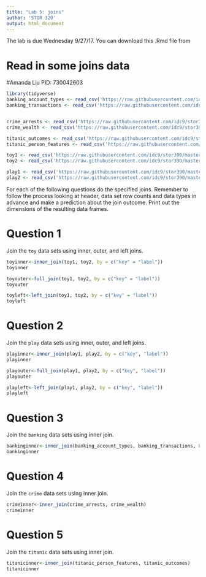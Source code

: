 ```yaml
---
title: "Lab 5: joins"
author: 'STOR 320'
output: html_document
---
```

The lab is due Wednesday 9/27/17. You can download this .Rmd file from 

# Read in some joins data

#Amanda Liu PID: 730042603

```r
library(tidyverse)
banking_account_types <- read_csv('https://raw.githubusercontent.com/idc9/stor390/master/data/joins/banking_account_types.csv')
banking_transactions <- read_csv('https://raw.githubusercontent.com/idc9/stor390/master/data/joins/banking_transactions.csv')


crime_arrests <- read_csv('https://raw.githubusercontent.com/idc9/stor390/master/data/joins/crime_arrests.csv')
crime_wealth <- read_csv('https://raw.githubusercontent.com/idc9/stor390/master/data/joins/crime_wealth.csv')

titanic_outcomes <- read_csv('https://raw.githubusercontent.com/idc9/stor390/master/data/joins/titanic_outcomes.csv')
titanic_person_features <- read_csv('https://raw.githubusercontent.com/idc9/stor390/master/data/joins/titanic_person_features.csv')

toy1 <- read_csv('https://raw.githubusercontent.com/idc9/stor390/master/data/joins/toy_one.csv')
toy2 <- read_csv('https://raw.githubusercontent.com/idc9/stor390/master/data/joins/toy_two.csv')

play1 <- read_csv('https://raw.githubusercontent.com/idc9/stor390/master/data/joins/play_one.csv')
play2 <- read_csv('https://raw.githubusercontent.com/idc9/stor390/master/data/joins/play_two.csv')
```

For each of the following questions do the specified joins. Remember to follow the process looking at header, data set row counts and data types in advance and make a prediction about the join outcome. Print out the dimensions of the resulting data frames.

# Question 1
Join the `toy` data sets using inner, outer, and left joins.  

```r
toyinner<-inner_join(toy1, toy2, by = c("key" = "label"))
toyinner
```

```r
toyouter<-full_join(toy1, toy2, by = c("key" = "label"))
toyouter
```

```r
toyleft<-left_join(toy1, toy2, by = c("key" = "label"))
toyleft
```

# Question 2
Join the `play` data sets using inner, outer, and left joins.


```r
playinner<-inner_join(play1, play2, by = c("key", "label"))
playinner
```

```r
playouter<-full_join(play1, play2, by = c("key", "label"))
playouter
```


```r
playleft<-left_join(play1, play2, by = c("key", "label"))
playleft
```

# Question 3
Join the `banking` data sets using inner join.


```r
bankinginner<-inner_join(banking_account_types, banking_transactions, by = c("account_id" = "id"))
bankinginner
```

# Question 4
Join the `crime` data sets using inner join.


```r
crimeinner<-inner_join(crime_arrests, crime_wealth)
crimeinner
```

# Question 5
Join the `titanic` data sets using inner join.


```r
titanicinner<-inner_join(titanic_person_features, titanic_outcomes)
titanicinner
```

